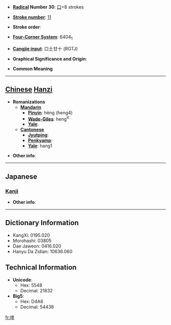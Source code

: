 * '''[[Wiktionary:Chinese radical index| Radical]] Number 30''': [[Wiktionary:Chinese radical index 口|口]]+8 strokes

* '''[[Wiktionary:Chinese total strokes index|Stroke number]]''': [[Wiktionary:Chinese total strokes index 11|11]]

* '''Stroke order''': 

* '''[[Wiktionary:Chinese four corner index|Four-Corner System]]''': 6404<sub>1</sub>

* '''[[Wiktionary:Chinese Cangjie index|Cangjie input]]''': 口土廿十 (RGTJ)

* '''Graphical Significance and Origin''': 

* '''Common Meaning'''

----

== [[Chinese]] [[Hanzi]] ==

* '''Romanizations'''
** '''[[Mandarin]]'''
*** '''[[Pinyin]]''': hèng (heng4)
*** '''[[Wade-Giles]]''': heng<sup>4</sup>
*** '''[[Yale]]''': 
** '''[[Cantonese]]'''
*** '''[[Jyutping]]''':
*** '''[[Penkyamp]]''': 
*** '''[[Yale]]''': hang1

* '''Other info''': 

----

==Japanese==
===[[Kanji]]===
{{kanji|on readings=[[こう]] (kō), [[きょう]] (kyō), [[がつ]] (gatsu), [[がち]] (gachi), [[さつ]] (satsu)
|kun readings=[[さわぐこえ]] (sawagukoe)
}}

* '''Other info''':  

----

== Dictionary Information ==

* KangXi: 0195.020
* Morohashi: 03805
* Dae Jaweon: 0416.020
* Hanyu Da Zidian: 10636.060

== Technical Information ==

* '''Unicode''':
** Hex: 5548
** Decimal: 21832
* '''Big5''':
** Hex: D4A6
** Decimal: 54438

[[fr:啈]]